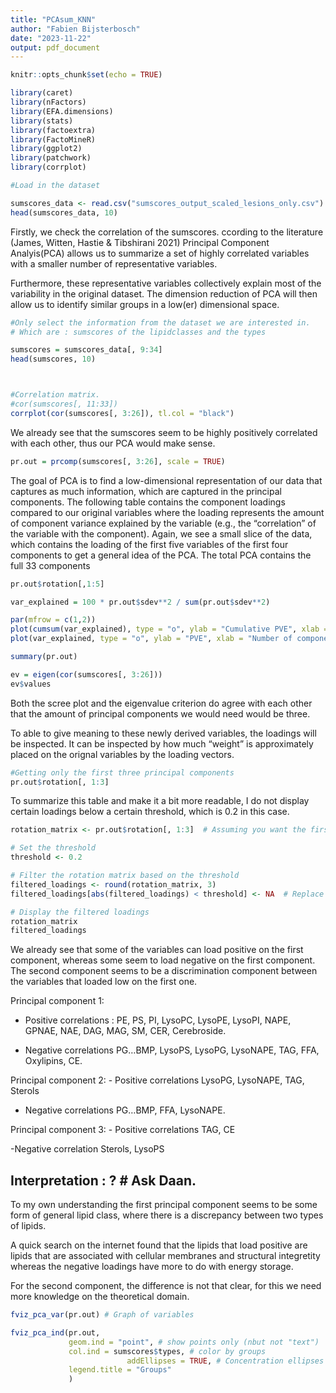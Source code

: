 ---
title: "PCAsum_KNN"
author: "Fabien Bijsterbosch"
date: "2023-11-22"
output: pdf_document
---

```{r setup, include=FALSE}
knitr::opts_chunk$set(echo = TRUE)
```


```{r, warning=FALSE}
library(caret)
library(nFactors)
library(EFA.dimensions)
library(stats)
library(factoextra)
library(FactoMineR)
library(ggplot2)
library(patchwork)
library(corrplot)

```



```{r}
#Load in the dataset

sumscores_data <- read.csv("sumscores_output_scaled_lesions_only.csv")
head(sumscores_data, 10)

```


Firstly, we check the correlation of the sumscores. ccording to the literature (James, Witten, Hastie & Tibshirani 2021) Principal Component Analyis(PCA) allows us to summarize a set of highly correlated variables with a smaller number of representative variables.

Furthermore, these representative variables collectively explain most of the variability in the original dataset. The dimension reduction of PCA will then allow us to identify similar groups in a low(er) dimensional space.


```{r}
#Only select the information from the dataset we are interested in. 
# Which are : sumscores of the lipidclasses and the types

sumscores = sumscores_data[, 9:34]
head(sumscores, 10)




```


```{r}
#Correlation matrix.
#cor(sumscores[, 11:33])
corrplot(cor(sumscores[, 3:26]), tl.col = "black")


```


We already see that the sumscores seem to be highly positively correlated with each other, thus our PCA would make sense.

```{r}
pr.out = prcomp(sumscores[, 3:26], scale = TRUE)

```

The goal of PCA is to find a low-dimensional representation of our data that captures as much information, which are captured in the principal components. The following table contains the component loadings compared to our original variables where the loading represents the amount of component variance explained
by the variable (e.g., the “correlation” of the variable with the component).
Again, we see a small slice of the data, which contains the loading of the first five variables of the first four components to get a general idea of the PCA. The total PCA contains the full 33 components


```{r}

pr.out$rotation[,1:5]


```



```{r}

var_explained = 100 * pr.out$sdev**2 / sum(pr.out$sdev**2)

par(mfrow = c(1,2))
plot(cumsum(var_explained), type = "o", ylab = "Cumulative PVE", xlab = "Number of components", col = "brown3")
plot(var_explained, type = "o", ylab = "PVE", xlab = "Number of components", col = "lightblue", xlim = c(0, 10))

```


```{r}
summary(pr.out)

```


```{r}

ev = eigen(cor(sumscores[, 3:26]))
ev$values

```

Both the scree plot and the eigenvalue criterion do agree with each other that the amount of principal components we would need would be three. 


To able to give meaning to these newly derived variables, the loadings will be inspected. It can be inspected by how much "weight" is approximately placed on the orignal variables by the loading vectors.



```{r}

#Getting only the first three principal components
pr.out$rotation[, 1:3]
```
To summarize this table and make it a bit more readable, I do not display certain loadings below a certain threshold, which is 0.2 in this case.

```{r}

rotation_matrix <- pr.out$rotation[, 1:3]  # Assuming you want the first 3 components

# Set the threshold
threshold <- 0.2

# Filter the rotation matrix based on the threshold
filtered_loadings <- round(rotation_matrix, 3)
filtered_loadings[abs(filtered_loadings) < threshold] <- NA  # Replace values below threshold with empty strings

# Display the filtered loadings
rotation_matrix
filtered_loadings


```
We already see that some of the variables can load positive on the first component, whereas some seem to load negative on the first component. The second component seems to be a discrimination component between the variables that loaded low on the first one.

Principal component 1:

- Positive correlations :
PE, PS, PI, LysoPC, LysoPE, LysoPI, NAPE, GPNAE, NAE, DAG, MAG, SM, CER, Cerebroside. 

- Negative correlations
PG...BMP, LysoPS, LysoPG, LysoNAPE, TAG, FFA, Oxylipins, CE.


Principal component 2:
- Positive correlations
LysoPG, LysoNAPE, TAG, Sterols

- Negative correlations
PG...BMP, FFA, LysoNAPE.

Principal component 3:
- Positive correlations
TAG, CE

-Negative correlation
Sterols, LysoPS 


## Interpretation : ? # Ask Daan.

To my own understanding the first principal component seems to be some form of general lipid class, where there is a discrepancy between two types of lipids.

A quick search on the internet found that the lipids that load positive are lipids that are associated with cellular membranes and structural integretity whereas the negative loadings have more to do with energy storage.

For the second component, the difference is not that clear, for this we need more knowledge on the theoretical domain. 
```{r}
fviz_pca_var(pr.out) # Graph of variables

```



```{r}

fviz_pca_ind(pr.out,
             geom.ind = "point", # show points only (nbut not "text")
             col.ind = sumscores$types, # color by groups
                          addEllipses = TRUE, # Concentration ellipses
             legend.title = "Groups"
             )

```





